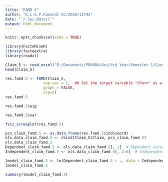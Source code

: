 ---
title: "FAMD 5"
author: "K.L.G.P.Kasundi SC/2020/11793"
date: "`r Sys.Date()`"
output: html_document
---

```{r setup, include=FALSE}
knitr::opts_chunk$set(echo = TRUE)
```

```{r}
library(FactoMineR)
library(factoextra)
library(readxl)
```

```{r}
Claim_5 <- read_excel("E:/Documents/PEHARA/Uni/3rd Year/Semester 1/Case Study II (MFM3151)/Claim N&C.xlsx")
head(Claim_5)
```
```{r}
res.famd.5 <- FAMD(Claim_5, 
                 sup.var = 1,  ## Set the target variable "Churn" as a supplementary variable, so it is not included in the analysis for now
                 graph = FALSE, 
                 ncp=5)
res.famd.5
```

```{r}
res.famd.5$eig
```

```{r}
res.famd.5$var
```

```{r}
fviz_screeplot(res.famd.5)
```
```{r}
pcs_claim_famd.5 <- as.data.frame(res.famd.5$ind$coord)
ols.data_claim_famd.5 <- cbind(Claim_5$Claim, pcs_claim_famd.5)
ols.data_claim_famd.5
Dependent_claim_famd.5 <- ols.data_claim_famd.5[, 1]  # Dependent variable
Independent_claim_famd.5 <- ols.data_claim_famd.5[, 2:6]  # Independent variables
```

```{r}
lmodel_claim_famd.5 <- lm(Dependent_claim_famd.5 ~ ., data = Independent_claim_famd.5)
lmodel_claim_famd.5
```

```{r}
summary(lmodel_claim_famd.5)
```

```{r}

```

